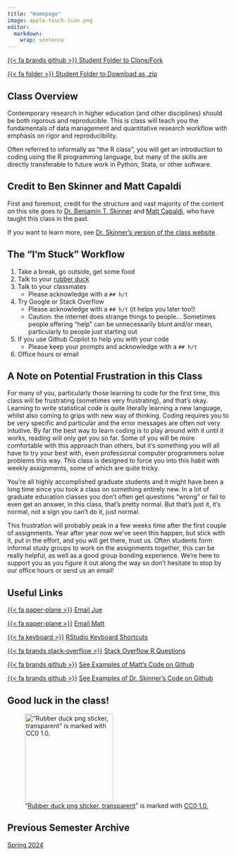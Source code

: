 ```yaml
---
title: "Homepage"
image: apple-touch-icon.png
editor: 
  markdown: 
    wrap: sentence
---
```


[{{< fa brands github >}} Student Folder to Clone/Fork](https://github.com/ttalVlatt/EDH-7916)

[{{< fa folder >}} Student Folder to Download as .zip](/EDH-7916.zip)

## Class Overview

Contemporary research in higher education (and other disciplines) should be both rigorous and reproducible.
This is class will teach you the fundamentals of data management and quantitative research workflow with emphasis on rigor and reproducibility.

Often referred to informally as "the R class", you will get an introduction to coding using the R programming language, but many of the skills are directly transferable to future work in Python, Stata, or other software.

## Credit to Ben Skinner and Matt Capaldi

First and foremost, credit for the structure and vast majority of the content on this site goes to [Dr. Benjamin T. Skinner](https://www.btskinner.io) and [Matt Capaldi](https://capaldi.info/), who have taught this class in the past.

If you want to learn more, see [Dr. Skinner's version of the class website](https://edquant.github.io/edh7916/).

## The "I'm Stuck" Workflow

1)  Take a break, go outside, get some food
2)  Talk to your [rubber duck](https://en.wikipedia.org/wiki/Rubber_duck_debugging)
3)  Talk to your classmates
    -   Please acknowledge with a `## h/t`
4)  Try Google or Stack Overflow
    -   Please acknowledge with a `## h/t` (it helps you later too!)
    -   Caution: the internet does strange things to people... Sometimes people offering "help" can be unnecessarily blunt and/or mean, particularly to people just starting out
5)  If you use Github Copilot to help you with your code
    -   Please keep your prompts and acknowledge with a `## h/t`
6)  Office hours or email

## A Note on Potential Frustration in this Class

For many of you, particularly those learning to code for the first time, this class will be frustrating (sometimes very frustrating), and that's okay.
Learning to write statistical code is quite literally learning a new language, whilst also coming to grips with new way of thinking.
Coding requires you to be very specific and particular and the error messages are often not very intuitive.
By far the best way to learn coding is to play around with it until it works, reading will only get you so far.
Some of you will be more comfortable with this approach than others, but it's something you will all have to try your best with, even professional computer programmers solve problems this way.
This class is designed to force you into this habit with weekly assignments, some of which are quite tricky.

You're all highly accomplished graduate students and it might have been a long time since you took a class on something entirely new.
In a lot of graduate education classes you don't often get questions "wrong" or fail to even get an answer, in this class, that's pretty normal.
But that's just it, it's normal, not a sign you can't do it, just normal.

This frustration will probably peak in a few weeks time after the first couple of assignments.
Year after year now we've seen this happen, but stick with it, put in the effort, and you will get there, trust us.
Often students form informal study groups to work on the assignments together, this can be really helpful, as well as a good group bonding experience.
We're here to support you as you figure it out along the way so don't hesitate to stop by our office hours or send us an email!

## Useful Links

[{{< fa paper-plane >}}]() [Email Jue](mailto:juewu@coe.ufl.edu)

[{{< fa paper-plane >}}]() [Email Matt](mailto:m.capaldi@ufl.edu)

[{{< fa keyboard >}}]() [RStudio Keyboard Shortcuts](https://support.posit.co/hc/en-us/articles/200711853-Keyboard-Shortcuts-in-the-RStudio-IDE)

[{{< fa brands stack-overflow >}}](https://stackoverflow.com/questions/tagged/r) [Stack Overflow R Questions](https://stackoverflow.com/questions/tagged/r)

[{{< fa brands github >}}](https://github.com/ttalVlatt?tab=repositories) [See Examples of Matt's Code on Github](https://github.com/ttalVlatt?tab=repositories)

[{{< fa brands github >}}](https://github.com/btskinner?tab=repositories) [See Examples of Dr. Skinner's Code on Github](https://github.com/btskinner?tab=repositories)

## Good luck in the class!

!["[Rubber duck png sticker, transparent](https://www.rawpixel.com/image/6772898/png-sticker-public-domain)" is marked with [CC0 1.0.](https://creativecommons.org/publicdomain/zero/1.0/?ref=openverse)](site-attachments/Rubber-Duck.png){width="200px" fig-align="left"}

## Previous Semester Archive

[Spring 2024](archive/spring-2024.zip)
